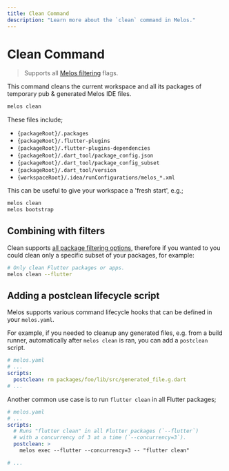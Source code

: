 ```yaml
---
title: Clean Command
description: "Learn more about the `clean` command in Melos."
---
```


# Clean Command

> Supports all [Melos filtering](/filters) flags.

This command cleans the current workspace and all its packages of temporary pub & generated Melos IDE files.

```bash
melos clean
```

These files include;

- `{packageRoot}/.packages`
- `{packageRoot}/.flutter-plugins`
- `{packageRoot}/.flutter-plugins-dependencies`
- `{packageRoot}/.dart_tool/package_config.json`
- `{packageRoot}/.dart_tool/package_config_subset`
- `{packageRoot}/.dart_tool/version`
- `{workspaceRoot}/.idea/runConfigurations/melos_*.xml`

This can be useful to give your workspace a 'fresh start', e.g.;

```bash
melos clean
melos bootstrap
```

## Combining with filters

Clean supports [all package filtering options](/filters), therefore if you wanted to you could clean only a specific subset of your packages, for example:

```bash
# Only clean Flutter packages or apps.
melos clean --flutter
```

## Adding a postclean lifecycle script

Melos supports various command lifecycle hooks that can be defined in your `melos.yaml`.

For example, if you needed to cleanup any generated files, e.g. from a build runner, automatically after `melos clean` is ran, you can add a `postclean` script.

```yaml
# melos.yaml
# ...
scripts:
  postclean: rm packages/foo/lib/src/generated_file.g.dart
# ...
```

Another common use case is to run `flutter clean` in all Flutter packages;

```yaml
# melos.yaml
# ...
scripts:
  # Runs "flutter clean" in all Flutter packages (`--flutter`)
  # with a concurrency of 3 at a time (`--concurrency=3`).
  postclean: >
    melos exec --flutter --concurrency=3 -- "flutter clean"

# ...
```
